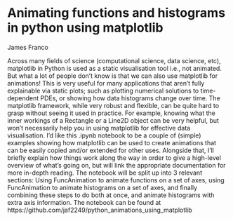 # Animating functions and histograms in python using matplotlib

James Franco

Across many fields of science (computational science, data science, etc), matplotlib in Python is used as a static visualisation tool i.e., not animated. But what a lot of people don't know is that we can also use matplotlib for animations! This is very useful for many applications that aren't fully explainable via static plots; such as plotting numerical solutions to time-dependent PDEs, or showing how data histograms change over time. The matplotlib framework, while very robust and flexible, can be quite hard to grasp without seeing it used in practice. For example, knowing what the inner workings of a Rectangle or a Line2D object can be very helpful, but won't necessarily help you in using matplotlib for effective data visualisation. I'd like this .ipynb notebook to be a couple of (simple) examples showing how matplotlib can be used to create animations that can be easily copied and/or extended for other uses. Alongside that, I'll briefly explain how things work along the way in order to give a high-level overview of what's going on, but will link the appropriate documentation for more in-depth reading. The notebook will be split up into 3 relevant sections: Using FuncAnimation to animate functions on a set of axes, using FuncAnimation to animate histograms on a set of axes, and finally combining these steps to do both at once, and animate histograms with extra axis information. The notebook can be found at https://github.com/jaf2249/python_animations_using_matplotlib